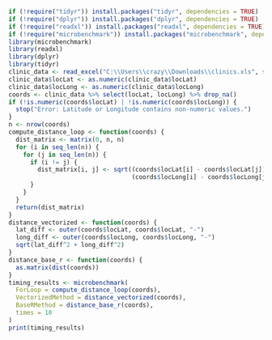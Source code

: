 ```{r}
if (!require("tidyr")) install.packages("tidyr", dependencies = TRUE)
if (!require("dplyr")) install.packages("dplyr", dependencies = TRUE)
if (!require("readxl")) install.packages("readxl", dependencies = TRUE)
if (!require("microbenchmark")) install.packages("microbenchmark", dependencies = TRUE)
library(microbenchmark)
library(readxl)
library(dplyr)
library(tidyr)
clinic_data <- read_excel("C:\\Users\\crazy\\Downloads\\clinics.xls", sheet = "Results")
clinic_data$locLat <- as.numeric(clinic_data$locLat)
clinic_data$locLong <- as.numeric(clinic_data$locLong)
coords <- clinic_data %>% select(locLat, locLong) %>% drop_na()
if (!is.numeric(coords$locLat) | !is.numeric(coords$locLong)) {
  stop("Error: Latitude or Longitude contains non-numeric values.")
}
n <- nrow(coords)
compute_distance_loop <- function(coords) {
  dist_matrix <- matrix(0, n, n)
  for (i in seq_len(n)) {
    for (j in seq_len(n)) {
      if (i != j) {
        dist_matrix[i, j] <- sqrt((coords$locLat[i] - coords$locLat[j])^2 + 
                                  (coords$locLong[i] - coords$locLong[j])^2)
      }
    }
  }
  return(dist_matrix)
}
distance_vectorized <- function(coords) {
  lat_diff <- outer(coords$locLat, coords$locLat, "-")
  long_diff <- outer(coords$locLong, coords$locLong, "-")
  sqrt(lat_diff^2 + long_diff^2)
}
distance_base_r <- function(coords) {
  as.matrix(dist(coords))
}
timing_results <- microbenchmark(
  ForLoop = compute_distance_loop(coords),
  VectorizedMethod = distance_vectorized(coords),
  BaseRMethod = distance_base_r(coords),
  times = 10
)
print(timing_results)

```

